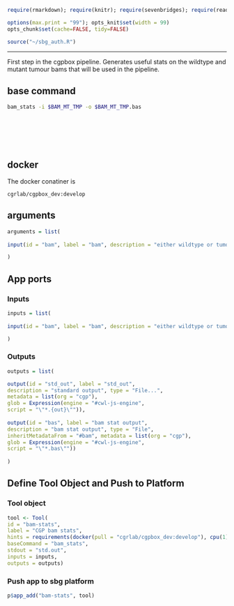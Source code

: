 
```r
require(rmarkdown); require(knitr); require(sevenbridges); require(readr)

options(max.print = "99"); opts_knit$set(width = 99)
opts_chunk$set(cache=FALSE, tidy=FALSE)

source("~/sbg_auth.R")

```

<hr>

First step in the cgpbox pipeline.  Generates useful stats on the wildtype and mutant tumour bams that will be used in the pipeline.

## base command

```sh

bam_stats -i $BAM_MT_TMP -o $BAM_MT_TMP.bas

```

<br><br><br><br>

## docker 

The docker conatiner is

``` cgrlab/cgpbox_dev:develop ```


## arguments

```r
arguments = list(
  
input(id = "bam", label = "bam", description = "either wildtype or tumour bam", type = "File", prefix = "-i")

)

```

## App ports {.tabset .tabset-fade .tabset-tabs}

### Inputs

```r
inputs = list(
  
input(id = "bam", label = "bam", description = "either wildtype or tumour bam", type = "File", prefix = "-i")

)

```

### Outputs

```r

outputs = list(

output(id = "std_out", label = "std_out", 
description = "standard output", type = "File...",
metadata = list(org = "cgp"),
glob = Expression(engine = "#cwl-js-engine",
script = "\"*.{out}\"")),
  
output(id = "bas", label = "bam stat output", 
description = "bam stat output", type = "File",
inheritMetadataFrom = "#bam", metadata = list(org = "cgp"),
glob = Expression(engine = "#cwl-js-engine",
script = "\"*.bas\""))
  
)


```

## Define Tool Object and Push to Platform {.tabset .tabset-fade .tabset-tabs}
  
### Tool object

```r

tool <- Tool(
id = "bam-stats", 
label = "CGP bam stats",
hints = requirements(docker(pull = "cgrlab/cgpbox_dev:develop"), cpu(1), mem(1000)),
baseCommand = "bam_stats",
stdout = "std.out",
inputs = inputs,
outputs = outputs)


```

### Push app to sbg platform

```r

p$app_add("bam-stats", tool)


```

